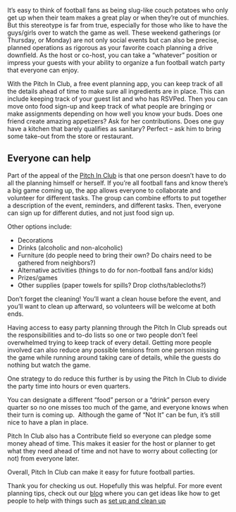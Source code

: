 <BlogImage  />
<BlogInfo  />

It’s easy to think of football fans as being slug-like couch potatoes who only get up when their team makes a great play or when 
they’re out of munchies. But this stereotype is far from true, especially for those who like to have the guys/girls over to watch
the game as well. These weekend gatherings (or Thursday, or Monday) are not only social events but can also be precise, planned 
operations as rigorous as your favorite coach planning a drive downfield. As the host or co-host, you can take a “whatever” position
or impress your guests with your ability to organize a fun football watch party that everyone can enjoy.

With the Pitch In Club, a free event planning app, you can keep track of all the details ahead of time to make sure all ingredients 
are in place. This can include keeping track of your guest list and who has RSVPed. Then you can move onto food sign-up and keep 
track of what people are bringing or make assignments depending on how well you know your buds. Does one friend create amazing 
appetizers? Ask for her contributions. Does one guy have a kitchen that barely qualifies as sanitary? Perfect – ask him to bring 
some take-out from the store or restaurant.

<MobileAd />

## Everyone can help

Part of the appeal of the [Pitch In Club](https://pitchinclub.com) is that one person doesn’t have to do all the 
planning himself or herself. If you’re all football fans and know there’s a big game coming up, the app allows 
everyone to collaborate and volunteer for different tasks. The group can combine efforts to put together a 
description of the event, reminders, and different tasks. Then, everyone can sign up for different duties, and 
not just food sign up.

Other options include:

- Decorations
- Drinks (alcoholic and non-alcoholic)
- Furniture (do people need to bring their own? Do chairs need to be gathered from neighbors?)
- Alternative activities (things to do for non-football fans and/or kids)
- Prizes/games
- Other supplies (paper towels for spills? Drop cloths/tablecloths?)

<MobileAd />

Don’t forget the cleaning! You’ll want a clean house before the event, and you’ll want to clean up afterward, 
so volunteers will be welcome at both ends.

<DesktopAdSquare />

Having access to easy party planning through the Pitch In Club spreads out the responsibilities and to-do lists so one or 
two people don’t feel overwhelmed trying to keep track of every detail. Getting more people involved can also reduce any 
possible tensions from one person missing the game while running around taking care of details, while the guests do nothing 
but watch the game.

One strategy to do reduce this further is by using the Pitch In Club to divide the party time into hours or even quarters.

You can designate a different “food” person or a “drink” person every quarter so no one misses too much of the game, and 
everyone knows when their turn is coming up.  Although the game of “Not It” can be fun, it’s still nice to have a plan in place.

Pitch In Club also has a Contribute field so everyone can pledge some money ahead of time.  This makes it easier for the host or 
planner to get what they need ahead of time and not have to worry about collecting (or not) from everyone later.

Overall, Pitch In Club can make it easy for future football parties.

Thank you for checking us out. Hopefully this was helpful. 
For more event planning tips, check out our [blog](https://pitchinclub.com/blog/page/1)
where you can get ideas like how to get people to help with things such as
[set up and clean up](https://pitchinclub.com/blog/party-set-up-and-after-party-clean-up)

<MobileAdSquare />
<MobileAd />

<DesktopAdSquare />
